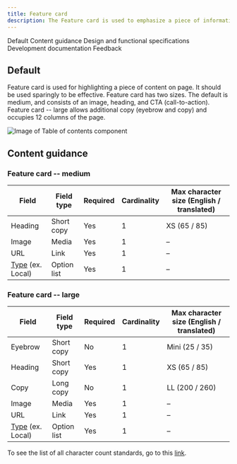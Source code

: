 ```yaml
---
title: Feature card
description: The Feature card is used to emphasize a piece of information, indicate significant progression or highlight an important next step.
---
```



<ComponentDescription name="Feature card" type="ui" />

<AnchorLinks>

<AnchorLink>Default</AnchorLink>
<AnchorLink>Content guidance</AnchorLink>
<AnchorLink>Design and functional specifications</AnchorLink>
<AnchorLink>Development documentation</AnchorLink>
<AnchorLink>Feedback</AnchorLink>

</AnchorLinks>

## Default

Feature card is used for highlighting a piece of content on page. It should be used sparingly to be effective. Feature card has two sizes. The default is medium, and consists of an image, heading, and CTA (call-to-action). Feature card -- large allows additional copy (eyebrow and copy) and occupies 12 columns of the page.

<Row>
<Column colMd={8} colLg={8}>

![Image of Table of contents component](../../images/component/feature-card/feature-card-default.jpg)

</Column>
</Row>

## Content guidance

### Feature card -- medium

| Field                                                                   | Field type  | Required | Cardinality | Max character size (English / translated) |
| ----------------------------------------------------------------------- | ----------- | -------- | ----------- | ----------------------------------------- |
| Heading                                                                 | Short copy  | Yes      | 1           | XS (65 / 85)                              |
| Image                                                                   | Media       | Yes      | 1           | –                                         |
| URL                                                                     | Link        | Yes      | 1           | –                                         |
| [Type](https://www.ibm.com/standards/carbon/components/cta) (ex. Local) | Option list | Yes      | 1           | –                                         |


### Feature card -- large

| Field                                                                   | Field type  | Required | Cardinality | Max character size (English / translated) |
| ----------------------------------------------------------------------- | ----------- | -------- | ----------- | ----------------------------------------- |
| Eyebrow                                                                 | Short copy  | No       | 1           | Mini (25 / 35)                            |
| Heading                                                                 | Short copy  | Yes      | 1           | XS (65 / 85)                              |
| Copy                                                                    | Long copy   | No       | 1           | LL (200 / 260)                            |
| Image                                                                   | Media       | Yes      | 1           | –                                         |
| URL                                                                     | Link        | Yes      | 1           | –                                         |
| [Type](https://www.ibm.com/standards/carbon/components/cta) (ex. Local) | Option list | Yes      | 1           | –                                         |


To see the list of all character count standards, go to this <a href="https://github.com/carbon-design-system/carbon-for-ibm-dotcom-website/wiki/Character-count-standards" target="_blank">link</a>.

<br />


<ComponentFooter name="Feature card" type="ui" />
